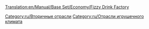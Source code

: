 [[Translation:en/Manual/Base Set/Economy/Fizzy Drink Factory]]

{{ru/Промышленность| имя=Завод газировки
| Изображение=FizzyDrinkFactory.png
| Климат=[[ru/Климат| Игрушечный]]
| Принимает=[[ru/Кола| Кола]],[[ru/Пузырьки| Пузырьки]]
| Производит=[[ru/Manual/Base Set/Economy/Газировка| Газировку]]
| Примечания= Не представлен в других [[ru/Климат| климатах]].
}}

{{ru/Navbox Промышленность}}

[[Category:ru/Вторичные отрасли]]
[[Category:ru/Отрасли игрушечного климата]]